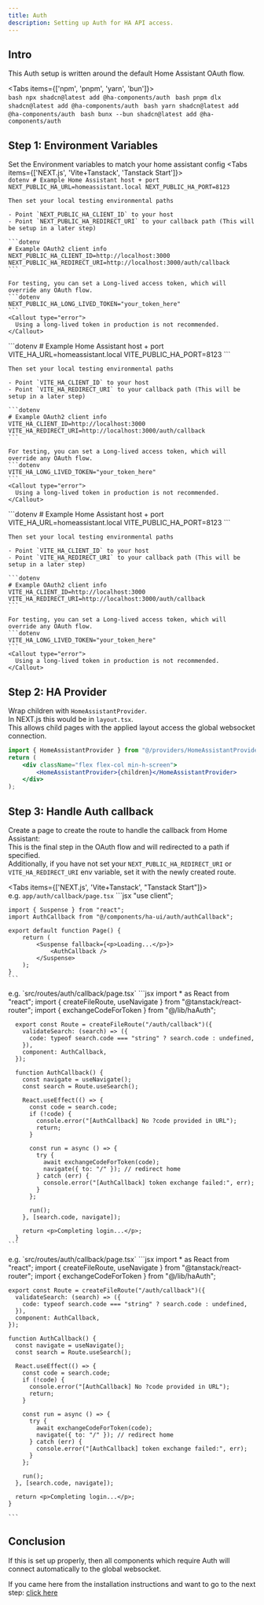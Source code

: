 ```yaml
---
title: Auth
description: Setting up Auth for HA API access.
---
```


## Intro
This Auth setup is written around the default Home Assistant OAuth flow.

<Tabs items={['npm', 'pnpm', 'yarn', 'bun']}>
  <Tab value="npm">    
    ```bash
    npx shadcn@latest add @ha-components/auth
    ```
  </Tab>
  <Tab value="pnpm">
    ```bash
    pnpm dlx shadcn@latest add @ha-components/auth
    ```
  </Tab>
  <Tab value="yarn">
    ```bash
    yarn shadcn@latest add @ha-components/auth
    ```
  </Tab>
  <Tab value="bun">
    ```bash
    bunx --bun shadcn@latest add @ha-components/auth
    ```
  </Tab>
</Tabs>

## Step 1: Environment Variables
Set the Environment variables to match your home assistant config
<Tabs items={['NEXT.js', 'Vite+Tanstack', 'Tanstack Start']}>
  <Tab value="NEXT.js">    
    ```dotenv
    # Example Home Assistant host + port
    NEXT_PUBLIC_HA_URL=homeassistant.local
    NEXT_PUBLIC_HA_PORT=8123
    ```
    
    Then set your local testing environmental paths

    - Point `NEXT_PUBLIC_HA_CLIENT_ID` to your host 
    - Point `NEXT_PUBLIC_HA_REDIRECT_URI` to your callback path (This will be setup in a later step)

    ```dotenv
    # Example OAuth2 client info
    NEXT_PUBLIC_HA_CLIENT_ID=http://localhost:3000
    NEXT_PUBLIC_HA_REDIRECT_URI=http://localhost:3000/auth/callback
    ```

    For testing, you can set a Long-lived access token, which will override any OAuth flow.
    ```dotenv
    NEXT_PUBLIC_HA_LONG_LIVED_TOKEN="your_token_here"
    ```
    <Callout type="error">
      Using a long-lived token in production is not recommended.
    </Callout>
  </Tab>
  <Tab value="Vite+Tanstack">
    ```dotenv
    # Example Home Assistant host + port
    VITE_HA_URL=homeassistant.local
    VITE_PUBLIC_HA_PORT=8123
    ```

    Then set your local testing environmental paths

    - Point `VITE_HA_CLIENT_ID` to your host 
    - Point `VITE_HA_REDIRECT_URI` to your callback path (This will be setup in a later step)

    ```dotenv
    # Example OAuth2 client info
    VITE_HA_CLIENT_ID=http://localhost:3000
    VITE_HA_REDIRECT_URI=http://localhost:3000/auth/callback
    ```

    For testing, you can set a Long-lived access token, which will override any OAuth flow.
    ```dotenv
    VITE_HA_LONG_LIVED_TOKEN="your_token_here"
    ```
    <Callout type="error">
      Using a long-lived token in production is not recommended.
    </Callout>
  </Tab>
  <Tab value="Tanstack Start">
    ```dotenv
    # Example Home Assistant host + port
    VITE_HA_URL=homeassistant.local
    VITE_PUBLIC_HA_PORT=8123
    ```

    Then set your local testing environmental paths

    - Point `VITE_HA_CLIENT_ID` to your host 
    - Point `VITE_HA_REDIRECT_URI` to your callback path (This will be setup in a later step)

    ```dotenv
    # Example OAuth2 client info
    VITE_HA_CLIENT_ID=http://localhost:3000
    VITE_HA_REDIRECT_URI=http://localhost:3000/auth/callback
    ```

    For testing, you can set a Long-lived access token, which will override any OAuth flow.
    ```dotenv
    VITE_HA_LONG_LIVED_TOKEN="your_token_here"
    ```
    <Callout type="error">
      Using a long-lived token in production is not recommended.
    </Callout>
  </Tab>
</Tabs>



## Step 2: HA Provider
Wrap children with `HomeAssistantProvider`.\
In NEXT.js this would be in `layout.tsx`.\
This allows child pages with the applied layout access the global websocket connection.
```jsx
import { HomeAssistantProvider } from "@/providers/HomeAssistantProvider";
return (    
    <div className="flex flex-col min-h-screen">
        <HomeAssistantProvider>{children}</HomeAssistantProvider>
    </div>
);
```

## Step 3: Handle Auth callback
Create a page to create the route to handle the callback from Home Assistant:\
This is the final step in the OAuth flow and will redirected to a path if specified.\
Additionally, if you have not set your `NEXT_PUBLIC_HA_REDIRECT_URI` or `VITE_HA_REDIRECT_URI` env variable, set it with the newly created route.


<Tabs items={['NEXT.js', 'Vite+Tanstack', "Tanstack Start"]}>
  <Tab value="NEXT.js">    
   e.g. `app/auth/callback/page.tsx`
    ```jsx
    "use client";

    import { Suspense } from "react";
    import AuthCallback from "@/components/ha-ui/auth/authCallback";

    export default function Page() {
        return (
            <Suspense fallback={<p>Loading...</p>}>
                <AuthCallback />
            </Suspense>
        );
    }
    ```
  </Tab>
  <Tab value="Vite+Tanstack">
    e.g. `src/routes/auth/callback/page.tsx`
    ```jsx
      import * as React from "react";
      import { createFileRoute, useNavigate } from "@tanstack/react-router";
      import { exchangeCodeForToken } from "@/lib/haAuth";

      export const Route = createFileRoute("/auth/callback")({
        validateSearch: (search) => ({
          code: typeof search.code === "string" ? search.code : undefined,
        }),
        component: AuthCallback,
      });

      function AuthCallback() {
        const navigate = useNavigate();
        const search = Route.useSearch();

        React.useEffect(() => {
          const code = search.code;
          if (!code) {
            console.error("[AuthCallback] No ?code provided in URL");
            return;
          }

          const run = async () => {
            try {
              await exchangeCodeForToken(code);
              navigate({ to: "/" }); // redirect home
            } catch (err) {
              console.error("[AuthCallback] token exchange failed:", err);
            }
          };

          run();
        }, [search.code, navigate]);

        return <p>Completing login...</p>;
      }
    ```
  </Tab>
  <Tab value="Tanstack Start">
    e.g. `src/routes/auth/callback/page.tsx`
    ```jsx
    import * as React from "react";
    import { createFileRoute, useNavigate } from "@tanstack/react-router";
    import { exchangeCodeForToken } from "@/lib/haAuth";

    export const Route = createFileRoute("/auth/callback")({
      validateSearch: (search) => ({
        code: typeof search.code === "string" ? search.code : undefined,
      }),
      component: AuthCallback,
    });

    function AuthCallback() {
      const navigate = useNavigate();
      const search = Route.useSearch();

      React.useEffect(() => {
        const code = search.code;
        if (!code) {
          console.error("[AuthCallback] No ?code provided in URL");
          return;
        }

        const run = async () => {
          try {
            await exchangeCodeForToken(code);
            navigate({ to: "/" }); // redirect home
          } catch (err) {
            console.error("[AuthCallback] token exchange failed:", err);
          }
        };

        run();
      }, [search.code, navigate]);

      return <p>Completing login...</p>;
    }

    ```
  </Tab>
</Tabs>

## Conclusion
If this is set up properly, then all components which require Auth will connect automatically to the global websocket.

If you came here from the installation instructions and want to go to the next step: [click here](/docs/installation/installation#step-4-setup-type-generation)
